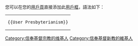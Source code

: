 {{userbox
| id       = [[File:Christ_Pantocrator_mosaic_from_Hagia_Sophia_2744_x_2900_pixels_3.1_MB.jpg|42px]]
| id-c     = #ffffff
| info     = 這個用戶是'''[[長老宗|長老教會]]'''的基督徒。
| info-c   = #e7f2fd
| info-a   = center
| nocat = {{{nocat|}}}
}}
<noinclude>

<br>
<noinclude>
您可以在您的[[維基百科:用戶頁|用戶頁]]直接添加此[[維基百科:用戶框|用戶框]]，語法如下：
{| style="background: transparent; float: left;"
|<pre>{{User Presbyterianism}}</pre>
|}

[[Category:信奉基督宗教的维基人]]
[[Category:信奉基督新教的維基人]]